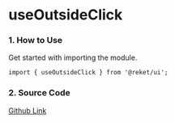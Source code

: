 
<Meta title="Hooks/useOutsideClick" />

# useOutsideClick

### 1. How to Use

Get started with importing the module.

```tsx
import { useOutsideClick } from '@reket/ui';
```

### 2. Source Code

[Github Link](https://github.com/GCANDCOMPANY/reket-ui/blob/main/src/hooks/useOutsideClick.ts)
